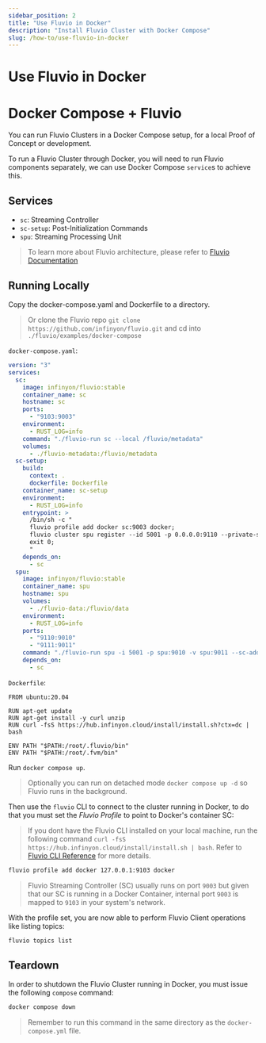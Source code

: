 ```yaml
---
sidebar_position: 2
title: "Use Fluvio in Docker"
description: "Install Fluvio Cluster with Docker Compose"
slug: /how-to/use-fluvio-in-docker
---
```


# Use Fluvio in Docker

# Docker Compose + Fluvio

You can run Fluvio Clusters in a Docker Compose setup, for a local Proof of Concept or
development.

To run a Fluvio Cluster through Docker, you will need to run Fluvio
components separately, we can use Docker Compose `service`s to achieve this.

## Services

- `sc`: Streaming Controller
- `sc-setup`: Post-Initialization Commands
- `spu`: Streaming Processing Unit

> To learn more about Fluvio architecture, please refer to [Fluvio Documentation][1]

## Running Locally

Copy the docker-compose.yaml and Dockerfile to a directory.

> Or clone the Fluvio repo `git clone https://github.com/infinyon/fluvio.git` and
cd into `./fluvio/examples/docker-compose`

`docker-compose.yaml`:



```yaml
version: "3"
services:
  sc:
    image: infinyon/fluvio:stable
    container_name: sc
    hostname: sc
    ports:
      - "9103:9003"
    environment:
      - RUST_LOG=info
    command: "./fluvio-run sc --local /fluvio/metadata"
    volumes:
      - ./fluvio-metadata:/fluvio/metadata
  sc-setup:
    build:
      context: .
      dockerfile: Dockerfile
    container_name: sc-setup
    environment:
      - RUST_LOG=info
    entrypoint: >
      /bin/sh -c "
      fluvio profile add docker sc:9003 docker;
      fluvio cluster spu register --id 5001 -p 0.0.0.0:9110 --private-server spu:9011;
      exit 0;
      "
    depends_on:
      - sc
  spu:
    image: infinyon/fluvio:stable
    container_name: spu
    hostname: spu
    volumes:
      - ./fluvio-data:/fluvio/data
    environment:
      - RUST_LOG=info
    ports:
      - "9110:9010"
      - "9111:9011"
    command: "./fluvio-run spu -i 5001 -p spu:9010 -v spu:9011 --sc-addr sc:9004 --log-base-dir /fluvio/data"
    depends_on:
      - sc

```

`Dockerfile`:



```
FROM ubuntu:20.04

RUN apt-get update
RUN apt-get install -y curl unzip
RUN curl -fsS https://hub.infinyon.cloud/install/install.sh?ctx=dc | bash

ENV PATH "$PATH:/root/.fluvio/bin"
ENV PATH "$PATH:/root/.fvm/bin"
```

Run `docker compose up`.

> Optionally you can run on detached mode `docker compose up -d` so
> Fluvio runs in the background.

Then use the `fluvio` CLI to connect to the cluster running in Docker, to do
that you must set the _Fluvio Profile_ to point to Docker's container SC:

> If you dont have the Fluvio CLI installed on your local machine, run the following command
> `curl -fsS https://hub.infinyon.cloud/install/install.sh | bash`.
> Refer to [Fluvio CLI Reference][2] for more details.

```bash
fluvio profile add docker 127.0.0.1:9103 docker
```

> Fluvio Streaming Controller (SC) usually runs on port `9003` but given that our
> SC is running in a Docker Container, internal port `9003` is mapped to `9103`
> in your system's network.

With the profile set, you are now able to perform Fluvio Client operations
like listing topics:

```bash
fluvio topics list
```

## Teardown

In order to shutdown the Fluvio Cluster running in Docker, you must issue the
following `compose` command:

```bash
docker compose down
```

> Remember to run this command in the same directory as the `docker-compose.yml`
> file.

[1]: https://www.fluvio.io/docs/architecture/overview/
[2]: https://www.fluvio.io/cli/
